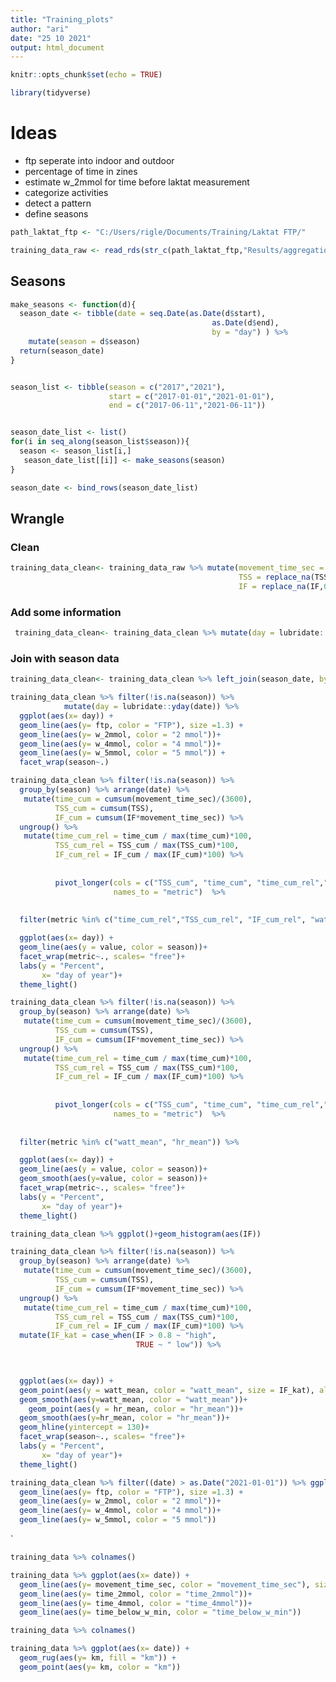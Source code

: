 ```yaml
---
title: "Training_plots"
author: "ari"
date: "25 10 2021"
output: html_document
---
```


```r
knitr::opts_chunk$set(echo = TRUE)
```

```r
library(tidyverse)
```

# Ideas
- ftp seperate into indoor and outdoor
- percentage of time in zines
- estimate w_2mmol for time before laktat measurement
- categorize activities
- detect a pattern
- define seasons

```r
path_laktat_ftp <- "C:/Users/rigle/Documents/Training/Laktat FTP/"

training_data_raw <- read_rds(str_c(path_laktat_ftp,"Results/aggregations_result.rds"))
```

## Seasons
```r

make_seasons <- function(d){
  season_date <- tibble(date = seq.Date(as.Date(d$start),
                                             as.Date(d$end), 
                                             by = "day") ) %>%
    mutate(season = d$season)
  return(season_date)
}


season_list <- tibble(season = c("2017","2021"), 
                      start = c("2017-01-01","2021-01-01"), 
                      end = c("2017-06-11","2021-06-11"))


season_date_list <- list()
for(i in seq_along(season_list$season)){
  season <- season_list[i,]
   season_date_list[[i]] <- make_seasons(season)
}

season_date <- bind_rows(season_date_list)


```

## Wrangle

### Clean
```r
training_data_clean<- training_data_raw %>% mutate(movement_time_sec = replace_na(movement_time_sec, 0),
                                                   TSS = replace_na(TSS,0),
                                                   IF = replace_na(IF,0)) 
```

### Add some information

```r
 training_data_clean<- training_data_clean %>% mutate(day = lubridate::yday(date)) 
```


### Join with season data

```r
training_data_clean<- training_data_clean %>% left_join(season_date, by = "date")
```

```r
training_data_clean %>% filter(!is.na(season)) %>% 
            mutate(day = lubridate::yday(date)) %>%
  ggplot(aes(x= day)) +
  geom_line(aes(y= ftp, color = "FTP"), size =1.3) +
  geom_line(aes(y= w_2mmol, color = "2 mmol"))+
  geom_line(aes(y= w_4mmol, color = "4 mmol"))+
  geom_line(aes(y= w_5mmol, color = "5 mmol")) +
  facet_wrap(season~.)
```



```r
training_data_clean %>% filter(!is.na(season)) %>% 
  group_by(season) %>% arrange(date) %>%
   mutate(time_cum = cumsum(movement_time_sec)/(3600),
          TSS_cum = cumsum(TSS),
          IF_cum = cumsum(IF*movement_time_sec)) %>% 
  ungroup() %>%
   mutate(time_cum_rel = time_cum / max(time_cum)*100,
          TSS_cum_rel = TSS_cum / max(TSS_cum)*100,
          IF_cum_rel = IF_cum / max(IF_cum)*100) %>%
  
  
          pivot_longer(cols = c("TSS_cum", "time_cum", "time_cum_rel","TSS_cum_rel", "IF_cum_rel", "watt_mean", "hr_mean"), 
                       names_to = "metric")  %>%
  
  
  filter(metric %in% c("time_cum_rel","TSS_cum_rel", "IF_cum_rel", "watt_mean", "hr_mean")) %>%

  ggplot(aes(x= day)) +
  geom_line(aes(y = value, color = season))+
  facet_wrap(metric~., scales= "free")+
  labs(y = "Percent",
       x= "day of year")+
  theme_light()
```


```r
training_data_clean %>% filter(!is.na(season)) %>% 
  group_by(season) %>% arrange(date) %>%
   mutate(time_cum = cumsum(movement_time_sec)/(3600),
          TSS_cum = cumsum(TSS),
          IF_cum = cumsum(IF*movement_time_sec)) %>% 
  ungroup() %>%
   mutate(time_cum_rel = time_cum / max(time_cum)*100,
          TSS_cum_rel = TSS_cum / max(TSS_cum)*100,
          IF_cum_rel = IF_cum / max(IF_cum)*100) %>%
  
  
          pivot_longer(cols = c("TSS_cum", "time_cum", "time_cum_rel","TSS_cum_rel", "IF_cum_rel", "watt_mean", "hr_mean"), 
                       names_to = "metric")  %>%
  
  
  filter(metric %in% c("watt_mean", "hr_mean")) %>%

  ggplot(aes(x= day)) +
  geom_line(aes(y = value, color = season))+
  geom_smooth(aes(y=value, color = season))+
  facet_wrap(metric~., scales= "free")+
  labs(y = "Percent",
       x= "day of year")+
  theme_light()
```
 
```r
training_data_clean %>% ggplot()+geom_histogram(aes(IF))
```


```r
training_data_clean %>% filter(!is.na(season)) %>% 
  group_by(season) %>% arrange(date) %>%
   mutate(time_cum = cumsum(movement_time_sec)/(3600),
          TSS_cum = cumsum(TSS),
          IF_cum = cumsum(IF*movement_time_sec)) %>% 
  ungroup() %>%
   mutate(time_cum_rel = time_cum / max(time_cum)*100,
          TSS_cum_rel = TSS_cum / max(TSS_cum)*100,
          IF_cum_rel = IF_cum / max(IF_cum)*100) %>%
  mutate(IF_kat = case_when(IF > 0.8 ~ "high",
                            TRUE ~ " low")) %>%
  


  ggplot(aes(x= day)) +
  geom_point(aes(y = watt_mean, color = "watt_mean", size = IF_kat), alpha = 0.5)+
  geom_smooth(aes(y=watt_mean, color = "watt_mean"))+
    geom_point(aes(y = hr_mean, color = "hr_mean"))+
  geom_smooth(aes(y=hr_mean, color = "hr_mean"))+
  geom_hline(yintercept = 130)+
  facet_wrap(season~., scales= "free")+
  labs(y = "Percent",
       x= "day of year")+
  theme_light()
```



```r
training_data_clean %>% filter((date) > as.Date("2021-01-01")) %>% ggplot(aes(x= date)) +
  geom_line(aes(y= ftp, color = "FTP"), size =1.3) +
  geom_line(aes(y= w_2mmol, color = "2 mmol"))+
  geom_line(aes(y= w_4mmol, color = "4 mmol"))+
  geom_line(aes(y= w_5mmol, color = "5 mmol"))
```

`


```r
training_data %>% colnames()

training_data %>% ggplot(aes(x= date)) +
  geom_line(aes(y= movement_time_sec, color = "movement_time_sec"), size =1.3) +
  geom_line(aes(y= time_2mmol, color = "time_2mmol"))+
  geom_line(aes(y= time_4mmol, color = "time_4mmol"))+
  geom_line(aes(y= time_below_w_min, color = "time_below_w_min"))
```

```r
training_data %>% colnames()

training_data %>% ggplot(aes(x= date)) +
  geom_rug(aes(y= km, fill = "km")) +
  geom_point(aes(y= km, color = "km"))
```

